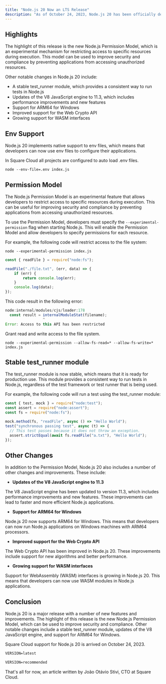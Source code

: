 ```yaml
---
title: "Node.js 20 Now an LTS Release"
description: "As of October 24, 2023, Node.js 20 has been officially designated as the Long-Term Support (LTS) version, accompanied by a host of exciting new features and enhancements."
---
```


## Highlights

The highlight of this release is the new Node.js Permission Model, which is an experimental mechanism for restricting access to specific resources during execution. This model can be used to improve security and compliance by preventing applications from accessing unauthorized resources.

Other notable changes in Node.js 20 include:

* A stable test_runner module, which provides a consistent way to run tests in Node.js
* Updates of the V8 JavaScript engine to 11.3, which includes performance improvements and new features
* Support for ARM64 for Windows
* Improved support for the Web Crypto API
* Growing support for WASM interfaces

## Env Support

Node.js 20 implements native support to env files, which means that developers can now use env files to configure their applications.

<Note>In Square Cloud all projects are configured to auto load .env files.</Note>
```shell Read .env file and set environment variables
node --env-file=.env index.js
```

## Permission Model

The Node.js Permission Model is an experimental feature that allows developers to restrict access to specific resources during execution. This can be useful for improving security and compliance by preventing applications from accessing unauthorized resources.

To use the Permission Model, developers must specify the `--experimental-permission` flag when starting Node.js. This will enable the Permission Model and allow developers to specify permissions for each resource.

For example, the following code will restrict access to the file system:

```shell
node --experimental-permission index.js
```

```js
const { readFile } = require("node:fs");

readFile("./file.txt", (err, data) => {
    if (err) {
        return console.log(err);
    }
    console.log(data);
});
```

This code result in the following error:

```js
node:internal/modules/cjs/loader:178
  const result = internalModuleStat(filename);
                 ^
Error: Access to this API has been restricted
```

Grant read and write access to the file system.
```shell
node --experimental-permission --allow-fs-read=* --allow-fs-write=* index.js
```

## Stable test_runner module
The test_runner module is now stable, which means that it is ready for production use. This module provides a consistent way to run tests in Node.js, regardless of the test framework or test runner that is being used.

For example, the following code will run a test using the test_runner module:
```js
const { test, mock } = require("node:test");
const assert = require("node:assert");
const fs = require("node:fs");

mock.method(fs, "readFile", async () => "Hello World");
test("synchronous passing test", async (t) => {
  // This test passes because it does not throw an exception.
  assert.strictEqual(await fs.readFile("a.txt"), "Hello World");
});
```

## Other Changes

In addition to the Permission Model, Node.js 20 also includes a number of other changes and improvements. These include:

* **Updates of the V8 JavaScript engine to 11.3**

The V8 JavaScript engine has been updated to version 11.3, which includes performance improvements and new features. These improvements can lead to faster and more efficient Node.js applications.

* **Support for ARM64 for Windows**

Node.js 20 now supports ARM64 for Windows. This means that developers can now run Node.js applications on Windows machines with ARM64 processors.

* **Improved support for the Web Crypto API**

The Web Crypto API has been improved in Node.js 20. These improvements include support for new algorithms and better performance.

* **Growing support for WASM interfaces**

Support for WebAssembly (WASM) interfaces is growing in Node.js 20. This means that developers can now use WASM modules in Node.js applications.

## Conclusion

Node.js 20 is a major release with a number of new features and improvements. The highlight of this release is the new Node.js Permission Model, which can be used to improve security and compliance. Other notable changes include a stable test_runner module, updates of the V8 JavaScript engine, and support for ARM64 for Windows.

<Note> Square Cloud support for Node.js 20 is arrived on October 24, 2023. </Note>

```md Node.js 21.1.0 + Python 3.12
VERSION=latest
```

```md Node.js 20.9.0 + Python 3.11.6
VERSION=recommended
```

That's all for now, an article written by João Otávio Stivi, CTO at Square Cloud.